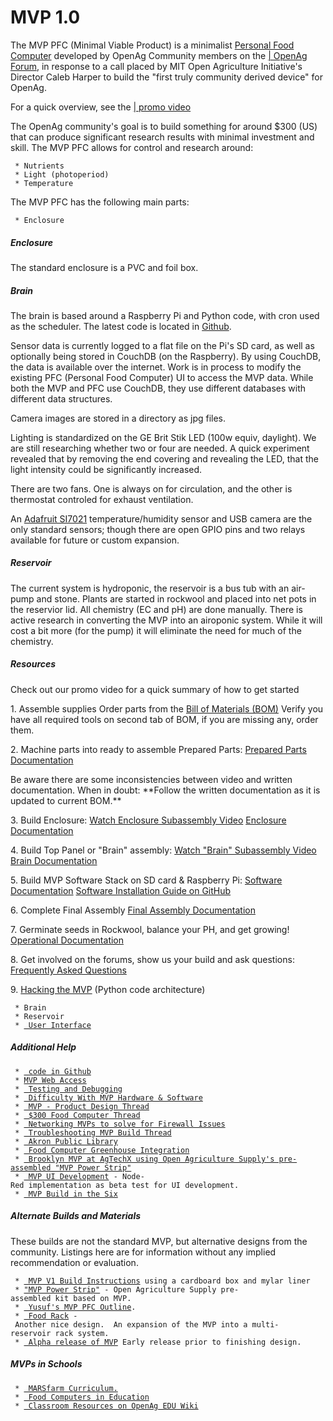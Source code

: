 = MVP 1.0 =

The MVP PFC (Minimal Viable Product) is a minimalist [[food_computer_2:getting_started|Personal Food Computer]] developed by OpenAg Community members on the [https://forum.openag.media.mit.edu/t/mvp-community-development/1892 | OpenAg Forum], in response to a call placed by MIT Open Agriculture Initiative's Director Caleb Harper to build the "first truly community derived device" for OpenAg.



For a quick overview, see the [https://www.youtube.com/watch?v=yGGVXu1yMfQ&feature=youtu.be | promo video]

The OpenAg community's goal is to build something for around $300 (US) that can produce significant research results with minimal investment and skill.  The MVP PFC allows for control and research around:
  * Nutrients
  * Light (photoperiod)
  * Temperature

The MVP PFC has the following main parts:
  * Enclosure
===== Enclosure =====
The standard enclosure is a PVC and foil box.
===== Brain =====

The brain is based around a Raspberry Pi and Python code, with cron used as the scheduler.  The latest code is located in [[https://github.com/futureag/mvp | Github]].

Sensor data is currently logged to a flat file on the Pi's SD card, as well as optionally being stored in CouchDB (on the Raspberry). By using CouchDB, the data is available over the internet.  Work is in process to modify the existing PFC (Personal Food Computer) UI to access the MVP data.  While both the MVP and PFC use CouchDB, they use different databases with different data structures.

Camera images are stored in a directory as jpg files.

Lighting is standardized on the GE Brit Stik LED (100w equiv, daylight).  We are still researching whether two or four are needed.  A quick experiment revealed that by removing the end covering and revealing the LED, that the light intensity could be significantly increased.

There are two fans.  One is always on for circulation, and the other is thermostat controled for exhaust ventilation.

An [[https://learn.adafruit.com/adafruit-si7021-temperature-plus-humidity-sensor/overview | Adafruit SI7021]] temperature/humidity sensor and USB camera are the only standard sensors; though there are open GPIO pins and two relays available for future or custom expansion.
===== Reservoir =====

The current system is hydroponic, the reservoir is a bus tub with an air-pump and stone.  Plants are started in rockwool and placed into net pots in the reservior lid.  All chemistry (EC and pH) are done manually.  There is active research in converting the MVP into an airoponic system.  While it will cost a bit more (for the pump) it will eliminate the need for much of the chemistry.
===== Resources =====
Check out our promo video for a quick summary of how to get started

  
1. Assemble supplies
Order parts from the [[https://docs.google.com/spreadsheets/d/11uVNtVRwgM3ghLS6GWti2Bnrr1LLZmgzxPSaRIAi854/edit?usp=sharing | Bill of Materials (BOM)]] Verify you have all required tools on second tab of BOM, if you are missing any, order them.

2. Machine parts into ready to assemble Prepared Parts: [[https://docs.google.com/presentation/d/1-RhLp98lgGOMHJ7TVwpK3idU7WbcJTbuMNNjlbJ5TME/edit?usp=sharing | Prepared Parts Documentation]]

Be aware there are some inconsistencies between video and written documentation. 
When in doubt: **Follow the written documentation as it is updated to current BOM.**

3. Build Enclosure: [[https://www.youtube.com/watch?v=SxPp5gJZcic | Watch Enclosure Subassembly Video]]
[[https://docs.google.com/presentation/d/1TVVPPh8ymDziJstBPThQpdcQynRyJOo_DGR2CHAkSU0/edit?usp=sharing | Enclosure Documentation]]


4. Build Top Panel or "Brain" assembly: [[https://www.youtube.com/watch?v=46w__wCbC6I | Watch "Brain" Subassembly Video]] [[https://docs.google.com/presentation/d/1bXkGeTNTy66-_mO14JqDCGnvB5E5y3JXhQ38yVxRPP0/edit?usp=sharing | Brain Documentation]]


5. Build MVP Software Stack on SD card & Raspberry Pi: [[https://docs.google.com/presentation/d/1YNNcF4PwlKjqAmt4XgMx4NBQcAw279qRtd0rp2uKJSg/edit?usp=sharing | Software Documentation]] [[https://github.com/webbhm/OpenAg-MVP-II#architecture | Software Installation Guide on GitHub]]


6. Complete Final Assembly [[https://docs.google.com/presentation/d/1h53Dlnwfk4txx3D7bPjipJmu_femCNZAWq2onlkEO0c/edit?usp=sharing | Final Assembly Documentation]]


7. Germinate seeds in Rockwool, balance your PH, and get growing! [[https://docs.google.com/presentation/d/1XIZdzpvIR4x0E80TgR2NLbtaRzQr0QnXLJ8R8A7IE9g/edit?usp=sharing | Operational Documentation]]


8. Get involved on the forums, show us your build and ask questions: [[https://docs.google.com/document/d/1NidizfnrUlMdpoob8cxGYLlP9Pt9y-u-Z_eImV1MtcI/edit | Frequently Asked Questions]]

9. [[MVP_Hacking |Hacking the MVP]] (Python code architecture)
  * Brain
  * Reservoir
  * [[mvp_1.0_UI | User Interface]]
 
===== Additional Help =====
  * [[https://github.com/webbhm/OpenAg-MVP-II#assumptions | code in Github]]
  * [[MVP Web Access]]
  * [[MVP_Debugging | Testing and Debugging]]
  * [[https://forum.openag.media.mit.edu/t/difficulty-with-mvp-system-test-si7021-failure/3104?u=webb.peter | Difficulty With MVP Hardware & Software]]
  * [[http://forum.openag.media.mit.edu/t/mvp-product-design/1893 | MVP - Product Design Thread]]
  * [[http://forum.openag.media.mit.edu/t/300-food-computer/2343 | $300 Food Computer Thread]]
  * [[http://forum.openag.media.mit.edu/t/networking-mvps-to-simplify-firewall-issues/2305?u=webb.peter | Networking MVPs to solve for Firewall Issues]]
  * [[http://forum.openag.media.mit.edu/t/troubleshooting-mvp-build/2384 | Troubleshooting MVP Build Thread]]
  * [[http://forum.openag.media.mit.edu/t/libraries-food-computers-plix-build-public-library-innovation-exchange-at-mit-media-lab/2895?u=webb.peter | Akron Public Library]]
  * [[https://forum.openag.media.mit.edu/t/is-there-a-way-to-integrate-greenhouse-and-food-computers/3146?u=webb.peter | Food Computer Greenhouse Integration]]
  * [[https://forum.openag.media.mit.edu/t/brooklyn-update-replicating-pfcs/2474 | Brooklyn MVP at AgTechX using Open Agriculture Supply's pre-assembled "MVP Power Strip"]]
  * [[https://forum.openag.media.mit.edu/t/mvp-dashboard-in-nodered/3172 | MVP UI Development]] - Node-Red implementation as beta test for UI development.
  * [[https://forum.openag.media.mit.edu/t/mvp-build-in-the-six/3366?u=webb.peter | MVP Build in the Six]]
===== Alternate Builds and Materials =====
These builds are not the standard MVP, but alternative designs from the community. Listings here are for information without any implied recommendation or evaluation.
  * [[https://wiki.openag.media.mit.edu/contributors/webbhm | MVP V1 Build Instructions]] using a cardboard box and mylar liner
  * [[https://www.openagriculturesupply.com/product-page/open-agriculture-supply-mvp-food-computer-kit |"MVP Power Strip"]] - Open Agriculture Supply pre-assembled kit based on MVP.
  * [[contributors:yusuf:mvp_pfc | Yusuf's MVP PFC Outline]].
  * [[http://forum.openag.media.mit.edu/t/300-mvp-food-computer-variant-my-build/2687 | Food Rack]] - Another nice design.  An expansion of the MVP into a multi-reservoir rack system.
  * [[https://forum.openag.media.mit.edu/t/mvp-alpha-release-bill-of-materials/2019/3 | Alpha release of MVP]] Early release prior to finishing design.
===== MVPs in Schools =====
  * [[https://forum.openag.media.mit.edu/t/growing-plants-in-space-marsfarm-curriculum/3056 | MARSfarm Curriculum.]]
  * [[https://forum.openag.media.mit.edu/c/education | Food Computers in Education]]
  * [[https://wiki.openag.media.mit.edu/education | Classroom Resources on OpenAg EDU Wiki]]
